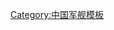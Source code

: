 {{Navbox
<!--military navigation
|style   = wide -->
|state = {{{state|autocollapse}}}
|bodyclass = hlist
|name    = 驱逐舰第十支队
|title   = [[File:Naval Ensign of the People's Republic of China.svg|28px]] [[中国人民解放军海军]][[驱逐舰第十支队]][[水面舰艇|水面战舰]]
|raw_name = PLAN ship

<!--此模版仅收录正常排水量500吨以上船只-->

| group1 = [[导弹驱逐舰]]
| list1= {{Navbox subgroup
 | group1 = <center>[[052D型导弹驱逐舰]]</center>
 | list1  = 
* {{PLANS|贵阳|DDG|119|3}}
* {{PLANS|成都|DDG|120|3}}
* {{PLANS|齐齐哈尔|DDG|121|3}}
}}

| group2 = [[导弹护卫舰]]
| list2= {{Navbox subgroup
 | group1 = <center>[[054A型导弹护卫舰]]</center>
 | list1  = 
* {{PLANS|棗莊|FFG|542|3}}
* {{PLANS|大庆|FFG|576|3}}
* {{PLANS|邯郸|FFG|579|3}}
* {{PLANS|芜湖|FFG|539|3}}
* {{PLANS|日照|FFG|598|3}}

 | group2 = <center>[[053H3型导弹护卫舰]]</center>
 | list2  = 
* {{PLANS|洛阳|FFG|527|3}}
* {{PLANS|绵阳|FFG|528|3}}
* {{PLANS|宜昌|FFG|564|3}}
* {{PLANS|葫芦岛|FFG|565|3}}
}}

}}<noinclude>
{{collapsible option}}

[[Category:中国军舰模板]]
</noinclude>